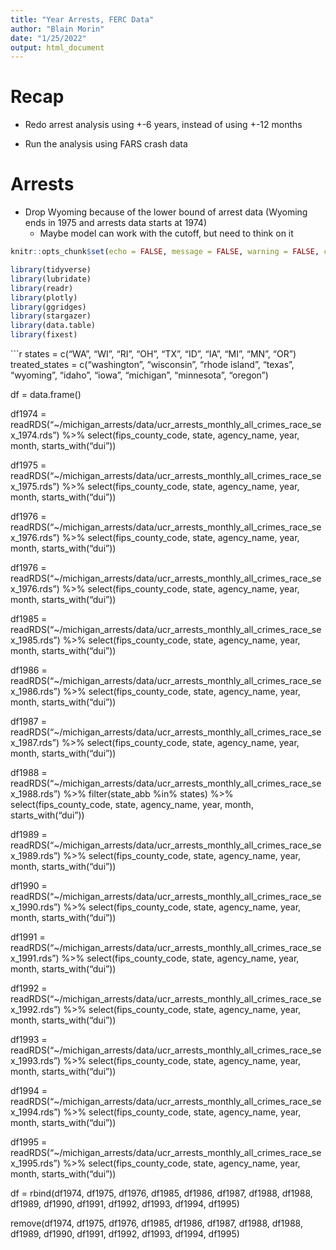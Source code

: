 ```yaml
---
title: "Year Arrests, FERC Data"
author: "Blain Morin"
date: "1/25/2022"
output: html_document
---
```


# Recap

* Redo arrest analysis using +-6 years, instead of using +-12 months

* Run the analysis using FARS crash data

# Arrests

* Drop Wyoming because of the lower bound of arrest data (Wyoming ends in 1975 and arrests data starts at 1974)
  * Maybe model can work with the cutoff, but need to think on it



```r
knitr::opts_chunk$set(echo = FALSE, message = FALSE, warning = FALSE, cache = TRUE)

library(tidyverse)
library(lubridate)
library(readr)
library(plotly)
library(ggridges)
library(stargazer)
library(data.table) 
library(fixest) 

```


```r

states = c("WA", "WI", "RI", "OH", "TX", "ID", "IA", "MI", "MN", "OR")
treated_states = c("washington", "wisconsin", "rhode island", "texas",
                   "wyoming", "idaho", "iowa",
                   "michigan", "minnesota",
                   "oregon")

df = data.frame()



df1974 = readRDS("~/michigan_arrests/data/ucr_arrests_monthly_all_crimes_race_sex_1974.rds") %>%
  select(fips_county_code, state, agency_name, year, month, starts_with("dui"))

df1975 = readRDS("~/michigan_arrests/data/ucr_arrests_monthly_all_crimes_race_sex_1975.rds") %>%
  select(fips_county_code, state, agency_name, year, month, starts_with("dui"))

df1976 = readRDS("~/michigan_arrests/data/ucr_arrests_monthly_all_crimes_race_sex_1976.rds") %>%
  select(fips_county_code, state, agency_name, year, month, starts_with("dui"))

df1976 = readRDS("~/michigan_arrests/data/ucr_arrests_monthly_all_crimes_race_sex_1976.rds") %>%
  select(fips_county_code, state, agency_name, year, month, starts_with("dui"))

df1985 = readRDS("~/michigan_arrests/data/ucr_arrests_monthly_all_crimes_race_sex_1985.rds") %>%
  select(fips_county_code, state, agency_name, year, month, starts_with("dui"))

df1986 = readRDS("~/michigan_arrests/data/ucr_arrests_monthly_all_crimes_race_sex_1986.rds") %>%
  select(fips_county_code, state, agency_name, year, month, starts_with("dui"))

df1987 = readRDS("~/michigan_arrests/data/ucr_arrests_monthly_all_crimes_race_sex_1987.rds") %>%
  select(fips_county_code, state, agency_name, year, month, starts_with("dui"))

df1988 = readRDS("~/michigan_arrests/data/ucr_arrests_monthly_all_crimes_race_sex_1988.rds") %>%
  filter(state_abb %in% states) %>%
  select(fips_county_code, state, agency_name, year, month, starts_with("dui"))

df1989 = readRDS("~/michigan_arrests/data/ucr_arrests_monthly_all_crimes_race_sex_1989.rds") %>%
  select(fips_county_code, state, agency_name, year, month, starts_with("dui"))

df1990 = readRDS("~/michigan_arrests/data/ucr_arrests_monthly_all_crimes_race_sex_1990.rds") %>%
  select(fips_county_code, state, agency_name, year, month, starts_with("dui"))

df1991 = readRDS("~/michigan_arrests/data/ucr_arrests_monthly_all_crimes_race_sex_1991.rds") %>%
  select(fips_county_code, state, agency_name, year, month, starts_with("dui"))

df1992 = readRDS("~/michigan_arrests/data/ucr_arrests_monthly_all_crimes_race_sex_1992.rds") %>%
  select(fips_county_code, state, agency_name, year, month, starts_with("dui"))

df1993 = readRDS("~/michigan_arrests/data/ucr_arrests_monthly_all_crimes_race_sex_1993.rds") %>%
  select(fips_county_code, state, agency_name, year, month, starts_with("dui"))

df1994 = readRDS("~/michigan_arrests/data/ucr_arrests_monthly_all_crimes_race_sex_1994.rds") %>%
  select(fips_county_code, state, agency_name, year, month, starts_with("dui"))

df1995 = readRDS("~/michigan_arrests/data/ucr_arrests_monthly_all_crimes_race_sex_1995.rds") %>%
  select(fips_county_code, state, agency_name, year, month, starts_with("dui"))

df = rbind(df1974, df1975, df1976,
           df1985, df1986,
       df1987, df1988,
           df1988, df1989, df1990, df1991, df1992,
           df1993, df1994, df1995)

remove(df1974, df1975, df1976,
           df1985, df1986,
       df1987, df1988,
           df1988, df1989, df1990, df1991, df1992,
           df1993, df1994, df1995)

